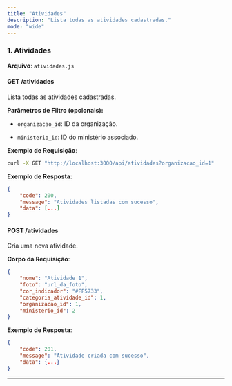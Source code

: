 ```yaml
---
title: "Atividades"
description: "Lista todas as atividades cadastradas."
mode: "wide"
---
```


### 1. Atividades

**Arquivo**: `atividades.js`

#### **GET /atividades**

Lista todas as atividades cadastradas.

**Parâmetros de Filtro (opcionais):**

* `organizacao_id`: ID da organização.

* `ministerio_id`: ID do ministério associado.

**Exemplo de Requisição**:

```bash
curl -X GET "http://localhost:3000/api/atividades?organizacao_id=1"
```

**Exemplo de Resposta**:

```json
{
    "code": 200,
    "message": "Atividades listadas com sucesso",
    "data": [...]
}
```

#### **POST /atividades**

Cria uma nova atividade.

**Corpo da Requisição**:

```json
{
    "nome": "Atividade 1",
    "foto": "url_da_foto",
    "cor_indicador": "#FF5733",
    "categoria_atividade_id": 1,
    "organizacao_id": 1,
    "ministerio_id": 2
}
```

**Exemplo de Resposta**:

```json
{
    "code": 201,
    "message": "Atividade criada com sucesso",
    "data": {...}
}
```

***